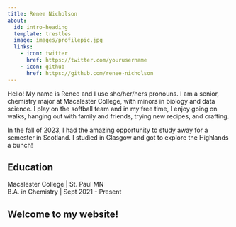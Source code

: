 ```yaml
---
title: Renee Nicholson
about:
  id: intro-heading
  template: trestles
  image: images/profilepic.jpg
  links:
    - icon: twitter
      href: https://twitter.com/yourusername
    - icon: github
      href: https://github.com/renee-nicholson
---
```


:::{#intro-heading}

Hello! My name is Renee and I use she/her/hers pronouns. I am a senior, chemistry major at Macalester College, with minors in biology and data science. I play on the softball team and in my free time, I enjoy going on walks, hanging out with family and friends, trying new recipes, and crafting.

In the fall of 2023, I had the amazing opportunity to study away for a semester in Scotland. I studied in Glasgow and got to explore the Highlands a bunch! 

## Education

Macalester College | St. Paul MN <br>
B.A. in Chemistry | Sept 2021 - Present

:::

##  Welcome to my website! 



